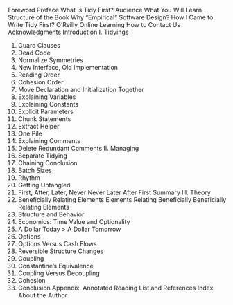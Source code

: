 Foreword
Preface
What Is Tidy First?
Audience
What You Will Learn
Structure of the Book
Why “Empirical” Software Design?
How I Came to Write Tidy First?
O’Reilly Online Learning
How to Contact Us
Acknowledgments
Introduction
I. Tidyings

1. Guard Clauses
2. Dead Code
3. Normalize Symmetries
4. New Interface, Old Implementation
5. Reading Order
6. Cohesion Order
7. Move Declaration and Initialization Together
8. Explaining Variables
9. Explaining Constants
10. Explicit Parameters
11. Chunk Statements
12. Extract Helper
13. One Pile
14. Explaining Comments
15. Delete Redundant Comments
    II. Managing
16. Separate Tidying
17. Chaining
    Conclusion
18. Batch Sizes
19. Rhythm
20. Getting Untangled
21. First, After, Later, Never
    Never
    Later
    After
    First
    Summary
    III. Theory
22. Beneficially Relating Elements
    Elements
    Relating
    Beneficially
    Beneficially Relating Elements
23. Structure and Behavior
24. Economics: Time Value and Optionality
25. A Dollar Today > A Dollar Tomorrow
26. Options
27. Options Versus Cash Flows
28. Reversible Structure Changes
29. Coupling
30. Constantine’s Equivalence
31. Coupling Versus Decoupling
32. Cohesion
33. Conclusion
    Appendix. Annotated Reading List and References
    Index
    About the Author
